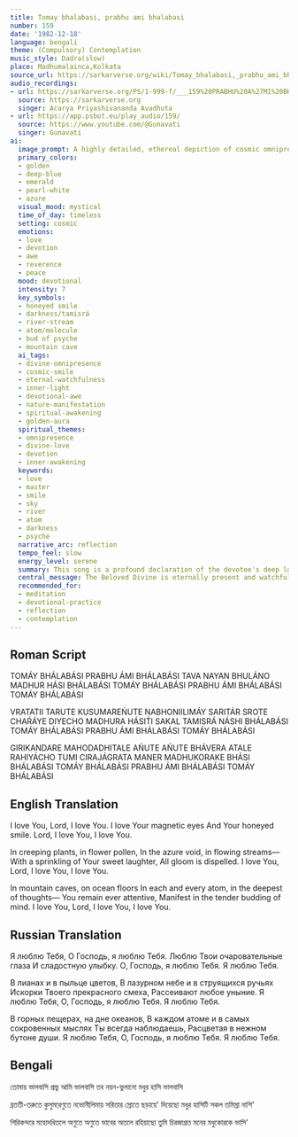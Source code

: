 ```yaml
---
title: Tomay bhalabasi, prabhu ami bhalabasi
number: 159
date: '1982-12-18'
language: bengali
theme: (Compulsory) Contemplation
music_style: Dadra(slow)
place: Madhumalainca,Kolkata
source_url: https://sarkarverse.org/wiki/Tomay_bhalabasi,_prabhu_ami_bhalabasi
audio_recordings:
- url: https://sarkarverse.org/PS/1-999-f/___159%20PRABHU%20A%27MI%20BHA%27LOBA%27SI.mp3
  source: https://sarkarverse.org
  singer: Acarya Priyashivananda Avadhuta
- url: https://app.psbot.eu/play_audio/159/
  source: https://www.youtube.com/@Gunavati
  singer: Gunavati
ai:
  image_prompt: A highly detailed, ethereal depiction of cosmic omnipresence merging with earthly nature. A soft, radiant golden light, symbolizing the Divine 'honeyed smile,' emanates from a central, unseen source, dissolving into a deep-blue, star-dusted background. This golden light permeates emerald vines, reflects off flowing river streams, and subtly illuminates crystalline molecular structures floating near a vast, deep-sea canyon, symbolizing the eternal presence in every atom and deep thought. The mood is serene and awe-inspiring, utilizing volumetric lighting.
  primary_colors:
  - golden
  - deep-blue
  - emerald
  - pearl-white
  - azure
  visual_mood: mystical
  time_of_day: timeless
  setting: cosmic
  emotions:
  - love
  - devotion
  - awe
  - reverence
  - peace
  mood: devotional
  intensity: 7
  key_symbols:
  - honeyed smile
  - darkness/tamisrá
  - river-stream
  - atom/molecule
  - bud of psyche
  - mountain cave
  ai_tags:
  - divine-omnipresence
  - cosmic-smile
  - eternal-watchfulness
  - inner-light
  - devotional-awe
  - nature-manifestation
  - spiritual-awakening
  - golden-aura
  spiritual_themes:
  - omnipresence
  - divine-love
  - devotion
  - inner-awakening
  keywords:
  - love
  - master
  - smile
  - sky
  - river
  - atom
  - darkness
  - psyche
  narrative_arc: reflection
  tempo_feel: slow
  energy_level: serene
  summary: This song is a profound declaration of the devotee's deep love for the Master, recognizing the Divine presence (symbolized by the 'honeyed smile') permeating every aspect of existence. The smile is found everywhere—in the vastness of nature, the depths of the ocean and mountains, and the smallest molecules—and actively dispels all forms of darkness and ignorance. This omnipresent force is perceived as ever-watchful and actively awakening the soul.
  central_message: The Beloved Divine is eternally present and watchful, manifesting His joyous, loving essence throughout the universe and continuously awakening the inner self.
  recommended_for:
  - meditation
  - devotional-practice
  - reflection
  - contemplation
---
```


## Roman Script

TOMÁY BHÁLABÁSI
PRABHU ÁMI BHÁLABÁSI
TAVA NAYAN BHULÁNO MADHUR HÁSI
BHÁLABÁSI TOMÁY BHÁLABÁSI
PRABHU ÁMI BHÁLABÁSI
TOMÁY BHÁLABÁSI

VRATATII TARUTE KUSUMAREŃUTE
NABHONIILIMÁY SARITÁR SROTE
CHAŔÁYE DIYECHO MADHURA HÁSIT́I
SAKAL TAMISRÁ NÁSHI
BHÁLABÁSI TOMÁY BHÁLABÁSI
PRABHU ÁMI BHÁLABÁSI
TOMÁY BHÁLABÁSI

GIRIKANDARE MAHODADHITALE
AŃUTE AŃUTE BHÁVERA ATALE
RAHIYÁCHO TUMI CIRAJÁGRATA
MANER MADHUKORAKE BHÁSI
BHÁLABÁSI TOMÁY BHÁLABÁSI
PRABHU ÁMI BHÁLABÁSI
TOMÁY BHÁLABÁSI

## English Translation

I love You,
Lord, I love You.
I love Your magnetic eyes
And Your honeyed smile.
Lord, I love You,
I love You.

In creeping plants, in flower pollen,
In the azure void, in flowing streams—
With a sprinkling of Your sweet laughter,
All gloom is dispelled.
I love You,
Lord, I love You,
I love You.

In mountain caves, on ocean floors
In each and every atom, in the deepest of thoughts—
You remain ever attentive,
Manifest in the tender budding of mind.
I love You,
Lord, I love You,
I love You.

## Russian Translation

Я люблю Тебя,
О Господь, я люблю Тебя.
Люблю Твои очаровательные глаза
И сладостную улыбку.
О, Господь, я люблю Тебя.
Я люблю Тебя.

В лианах и в пыльце цветов,
В лазурном небе и в струящихся ручьях
Искорки Твоего прекрасного смеха,
Рассеивают любое уныние.
Я люблю Тебя,
О, Господь, я люблю Тебя.
Я люблю Тебя.

В горных пещерах, на дне океанов,
В каждом атоме и в самых сокровенных мыслях
Ты всегда наблюдаешь,
Расцветая в нежном бутоне души.
Я люблю Тебя,
О, Господь, я люблю Тебя.
Я люблю Тебя.

## Bengali

তোমায় ভালবাসি
প্রভু আমি ভালবাসি
তব নয়ন-ভুলানো মধুর হাসি
ভালবাসি

ব্রততী-তরুতে কুসুমরেণুতে 
নভোনীলিমায় সরিতার স্রোতে
ছড়ায়ে' দিয়েছো মধুর হাসিটি 
সকল তমিস্রা নাশি'

গিরিকন্দরে মহোদধিতলে 
অণুতে অণুতে ভাবের অতলে
রহিয়াছো তুমি চিরজাগ্রত 
মনের মধুকোরকে ভাসি'
